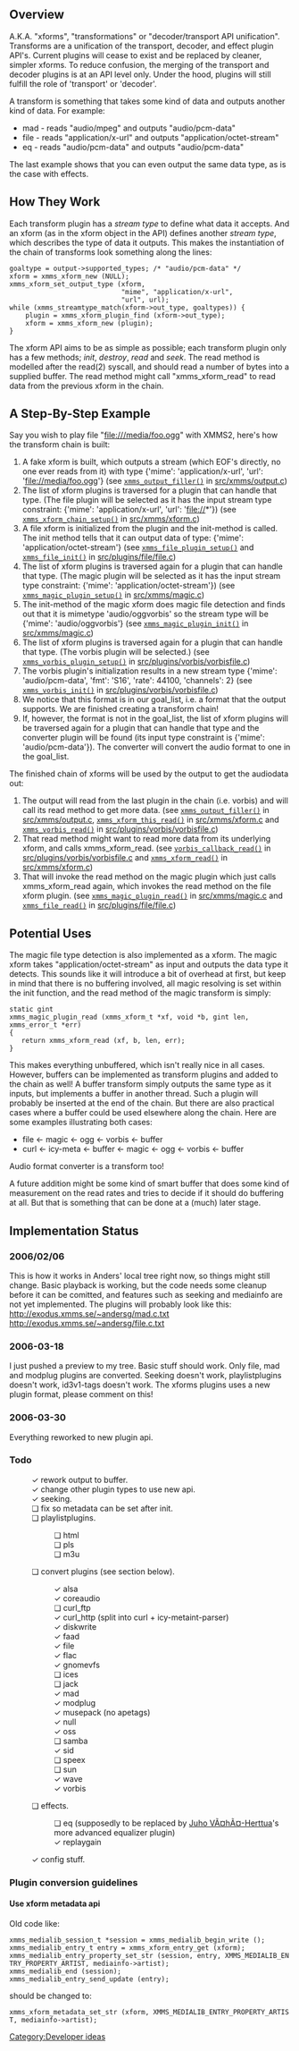 ==Overview==
A.K.A. "xforms", "transformations" or "decoder/transport API unification". Transforms are a unification of the transport, decoder, and effect plugin API's. Current plugins will cease to exist and be replaced by cleaner, simpler xforms. To reduce confusion, the merging of the transport and decoder plugins is at an API level only. Under the hood, plugins will still fulfill the role of 'transport' or 'decoder'.

A transform is something that takes some kind of data and outputs another kind of data. For example:
* mad - reads "audio/mpeg" and outputs "audio/pcm-data"
* file - reads "application/x-url" and outputs "application/octet-stream"
* eq - reads "audio/pcm-data" and outputs "audio/pcm-data"
The last example shows that you can even output the same data type, as is the case with effects.

==How They Work==
Each transform plugin has a ''stream type'' to define what data it accepts. And an xform (as in the xform object in the API) defines another ''stream type'', which describes the type of data it outputs. This makes the instantiation of the chain of transforms look something along the lines:
 goaltype = output->supported_types; /* "audio/pcm-data" */
 xform = xmms_xform_new (NULL);
 xmms_xform_set_output_type (xform,
                             "mime", "application/x-url",
                             "url", url);
 while (xmms_streamtype_match(xform->out_type, goaltypes)) {
     plugin = xmms_xform_plugin_find (xform->out_type);
     xform = xmms_xform_new (plugin);
 }

The xform API aims to be as simple as possible; each transform plugin only has a few methods; ''init'', ''destroy'', ''read'' and ''seek''. The read method is modelled after the read(2) syscall, and should read a number of bytes into a supplied buffer. The read method might call "xmms_xform_read" to read data from the previous xform in the chain.

==A Step-By-Step Example==
Say you wish to play file "file:///media/foo.ogg" with XMMS2, here's how the transform chain is built:

# A fake xform is built, which outputs a stream (which EOF's directly, no one ever reads from it) with type {'mime': 'application/x-url', 'url': 'file://media/foo.ogg'} (see <code>[http://git.xmms.se/?p=xmms2-devel.git;a=blob;f=src/xmms/output.c#xmms_output_filler xmms_output_filler()]</code> in [http://git.xmms.se/?p=xmms2-devel.git;a=blob;f=src/xmms/output.c src/xmms/output.c])
# The list of xform plugins is traversed for a plugin that can handle that type. (The file plugin will be selected as it has the input stream type constraint: {'mime': 'application/x-url', 'url': 'file://*'}) (see <code>[http://git.xmms.se/?p=xmms2-devel.git;a=blob;f=src/xmms/xform.c#xmms_xform_chain_setup xmms_xform_chain_setup()]</code> in [http://git.xmms.se/?p=xmms2-devel.git;a=blob;f=src/xmms/xform.c src/xmms/xform.c])
# A file xform is initialized from the plugin and the init-method is called. The init method tells that it can output data of type: {'mime': 'application/octet-stream'} (see <code>[http://git.xmms.se/?p=xmms2-devel.git;a=blob;f=src/plugins/file/file.c#xmms_file_plugin_setup xmms_file_plugin_setup()]</code> and <code>[http://git.xmms.se/?p=xmms2-devel.git;a=blob;f=src/plugins/file/file.c#xmms_file_init xmms_file_init()]</code> in [http://git.xmms.se/?p=xmms2-devel.git;a=blob;f=src/plugins/file/file.c src/plugins/file/file.c])
# The list of xform plugins is traversed again for a plugin that can handle that type. (The magic plugin will be selected as it has the input stream type constraint: {'mime': 'application/octet-stream'}) (see <code>[http://git.xmms.se/?p=xmms2-devel.git;a=blob;f=src/xmms/magic.c#xmms_magic_plugin_setup xmms_magic_plugin_setup()]</code> in [http://git.xmms.se/?p=xmms2-devel.git;a=blob;f=src/xmms/magic.c src/xmms/magic.c])
# The init-method of the magic xform does magic file detection and finds out that it is mimetype 'audio/oggvorbis' so the stream type will be {'mime': 'audio/oggvorbis'} (see <code>[http://git.xmms.se/?p=xmms2-devel.git;a=blob;f=src/xmms/magic.c#xmms_magic_plugin_init xmms_magic_plugin_init()]</code> in [http://git.xmms.se/?p=xmms2-devel.git;a=blob;f=src/xmms/magic.c src/xmms/magic.c])
# The list of xform plugins is traversed again for a plugin that can handle that type. (The vorbis plugin will be selected.) (see <code>[http://git.xmms.se/?p=xmms2-devel.git;a=blob;f=src/plugins/vorbis/vorbisfile.c#xmms_vorbis_plugin_setup xmms_vorbis_plugin_setup()]</code> in [http://git.xmms.se/?p=xmms2-devel.git;a=blob;f=src/plugins/vorbis/vorbisfile.c src/plugins/vorbis/vorbisfile.c])
# The vorbis plugin's initialization results in a new stream type {'mime': 'audio/pcm-data', 'fmt': 'S16', 'rate': 44100, 'channels': 2} (see <code>[http://git.xmms.se/?p=xmms2-devel.git;a=blob;f=src/plugins/vorbis/vorbisfile.c#xmms_vorbis_init xmms_vorbis_init()]</code> in [http://git.xmms.se/?p=xmms2-devel.git;a=blob;f=src/plugins/vorbis/vorbisfile.c src/plugins/vorbis/vorbisfile.c])
# We notice that this format is in our goal_list, i.e. a format that the output supports. We are finished creating a transform chain!
# If, however, the format is not in the goal_list, the list of xform plugins will be traversed again for a plugin that can handle that type and the converter plugin will be found (its input type constraint is {'mime': 'audio/pcm-data'}). The converter will convert the audio format to one in the goal_list.

The finished chain of xforms will be used by the output to get the audiodata out:
# The output will read from the last plugin in the chain (i.e. vorbis) and will call its read method to get more data. (see <code>[http://git.xmms.se/?p=xmms2-devel.git;a=blob;f=src/xmms/output.c#xmms_output_filler xmms_output_filler()]</code> in [http://git.xmms.se/?p=xmms2-devel.git;a=blob;f=src/xmms/output.c src/xmms/output.c], <code>[http://git.xmms.se/?p=xmms2-devel.git;a=blob;f=src/xmms/xform.c#xmms_xform_this_read xmms_xform_this_read()]</code> in [http://git.xmms.se/?p=xmms2-devel.git;a=blob;f=src/xmms/xform.c src/xmms/xform.c] and <code>[http://git.xmms.se/?p=xmms2-devel.git;a=blob;f=src/plugins/vorbis/vorbisfile.c#xmms_vorbis_read xmms_vorbis_read()]</code> in [http://git.xmms.se/?p=xmms2-devel.git;a=blob;f=src/plugins/vorbis/vorbisfile.c src/plugins/vorbis/vorbisfile.c])
# That read method might want to read more data from its underlying xform, and calls xmms_xform_read. (see <code>[http://git.xmms.se/?p=xmms2-devel.git;a=blob;f=src/plugins/vorbis/vorbisfile.c#vorbis_callback_read vorbis_callback_read()]</code> in [http://git.xmms.se/?p=xmms2-devel.git;a=blob;f=src/plugins/vorbis/vorbisfile.c src/plugins/vorbis/vorbisfile.c] and <code>[http://git.xmms.se/?p=xmms2-devel.git;a=blob;f=src/xmms/xform.c#xmms_xform_read xmms_xform_read()]</code> in [http://git.xmms.se/?p=xmms2-devel.git;a=blob;f=src/xmms/xform.c src/xmms/xform.c])
# That will invoke the read method on the magic plugin which just calls xmms_xform_read again, which invokes the read method on the file xform plugin. (see <code>[http://git.xmms.se/?p=xmms2-devel.git;a=blob;f=src/xmms/magic.c#xmms_magic_plugin_read xmms_magic_plugin_read()]</code> in [http://git.xmms.se/?p=xmms2-devel.git;a=blob;f=src/xmms/magic.c src/xmms/magic.c] and <code>[http://git.xmms.se/?p=xmms2-devel.git;a=blob;f=src/plugins/file/file.c#xmms_file_read xmms_file_read()]</code> in [http://git.xmms.se/?p=xmms2-devel.git;a=blob;f=src/plugins/file/file.c src/plugins/file/file.c])

==Potential Uses==
The magic file type detection is also implemented as a xform. The magic xform takes "application/octet-stream" as input and outputs the data type it detects. This sounds like it will introduce a bit of overhead at first, but keep in mind that there is no buffering involved, all magic resolving is set within the init function, and the read method of the magic transform is simply:
 static gint
 xmms_magic_plugin_read (xmms_xform_t *xf, void *b, gint len,
 xmms_error_t *err)
 {
 	return xmms_xform_read (xf, b, len, err);
 }

This makes everything unbuffered, which isn't really nice in all cases. However, buffers can be implemented as transform plugins and added to the chain as well! A buffer transform simply outputs the same type as it inputs, but implements a buffer in another thread. Such a plugin will probably be inserted at the end of the chain. But there are also practical cases where a buffer could be used elsewhere along the chain. Here are some examples illustrating both cases:
* file <- magic <- ogg <- vorbis <- buffer
* curl <- icy-meta <- buffer <- magic <- ogg <- vorbis <- buffer

Audio format converter is a transform too!

A future addition might be some kind of smart buffer that does some kind of measurement on the read rates and tries to decide if it should do buffering at all. But that is something that can be done at a (much) later stage.

==Implementation Status==
===2006/02/06===
This is how it works in Anders' local tree right now, so things might still change. Basic playback is working, but the code needs some cleanup before it can be comitted, and features such as seeking and mediainfo are not yet implemented. The plugins will probably look like this:
http://exodus.xmms.se/~andersg/mad.c.txt http://exodus.xmms.se/~andersg/file.c.txt

===2006-03-18===
I just pushed a preview to my tree. Basic stuff should work. Only file, mad and modplug plugins are converted. Seeking doesn't work, playlistplugins doesn't work, id3v1-tags doesn't work. The xforms plugins uses a new plugin format, please comment on this!


===2006-03-30===
Everything reworked to new plugin api.

===Todo===
:&#10003; rework output to buffer.
:&#10003; change other plugin types to use new api.
:&#10003; seeking.
:&#10063; fix so metadata can be set after init.
:&#10063; playlistplugins.
::&#10063; html
::&#10063; pls
::&#10063; m3u
:&#10063; convert plugins (see section below).
::&#10003; alsa
::&#10003; coreaudio
::&#10063; curl_ftp
::&#10003; curl_http (split into curl + icy-metaint-parser)
::&#10003; diskwrite
::&#10003; faad
::&#10003; file
::&#10003; flac
::&#10003; gnomevfs
::&#10063; ices
::&#10063; jack
::&#10003; mad
::&#10003; modplug
::&#10003; musepack (no apetags)
::&#10003; null
::&#10003; oss
::&#10063; samba
::&#10003; sid
::&#10063; speex
::&#10063; sun
::&#10003; wave
::&#10003; vorbis
:&#10063; effects.
::&#10063; eq (supposedly to be replaced by [[Juho VÃ¤hÃ¤-Herttua]]'s more advanced equalizer plugin)
::&#10003; replaygain
:&#10003; config stuff.

===Plugin conversion guidelines===
====Use xform metadata api====
Old code like:

 xmms_medialib_session_t *session = xmms_medialib_begin_write ();
 xmms_medialib_entry_t entry = xmms_xform_entry_get (xform);
 xmms_medialib_entry_property_set_str (session, entry, XMMS_MEDIALIB_ENTRY_PROPERTY_ARTIST, mediainfo->artist);
 xmms_medialib_end (session);
 xmms_medialib_entry_send_update (entry);

should be changed to:

 xmms_xform_metadata_set_str (xform, XMMS_MEDIALIB_ENTRY_PROPERTY_ARTIST, mediainfo->artist);

[[Category:Developer ideas]]